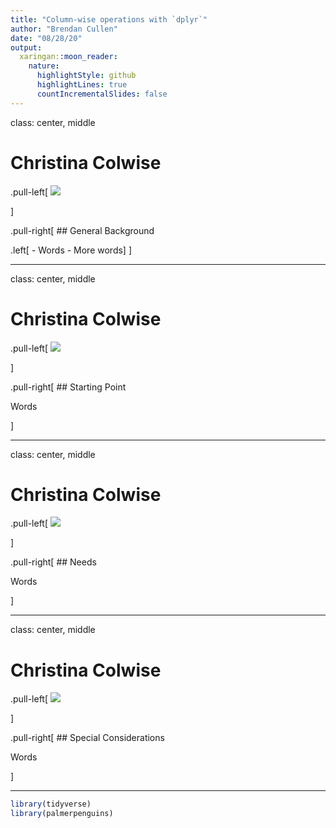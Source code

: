 ```yaml
---
title: "Column-wise operations with `dplyr`"
author: "Brendan Cullen"
date: "08/28/20"
output:
  xaringan::moon_reader:
    nature:
      highlightStyle: github
      highlightLines: true
      countIncrementalSlides: false
---
```

class: center, middle

# Christina Colwise

.pull-left[
![](../img/christina_colwise.png)

]


.pull-right[
## General Background

.left[
- Words 
- More words
]
]

---

class: center, middle

# Christina Colwise

.pull-left[
![](../img/christina_colwise.png)

]


.pull-right[
## Starting Point

Words 

]

---

class: center, middle

# Christina Colwise

.pull-left[
![](../img/christina_colwise.png)

]


.pull-right[
## Needs

Words 

]

---

class: center, middle

# Christina Colwise

.pull-left[
![](../img/christina_colwise.png)

]


.pull-right[
## Special Considerations

Words 

]

---

```r
library(tidyverse)
library(palmerpenguins)
```


